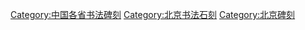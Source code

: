 [[Category:中国各省书法碑刻|Category:中国各省书法碑刻]]
[[Category:北京书法石刻|Category:北京书法石刻]]
[[Category:北京碑刻|Category:北京碑刻]]